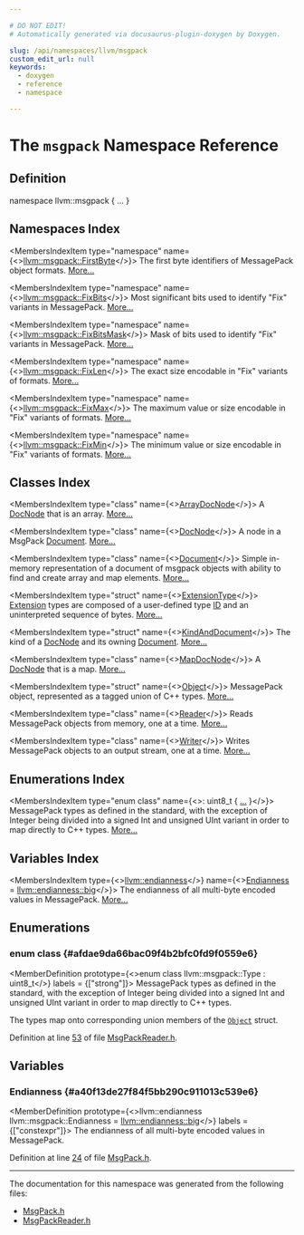 ```yaml
---

# DO NOT EDIT!
# Automatically generated via docusaurus-plugin-doxygen by Doxygen.

slug: /api/namespaces/llvm/msgpack
custom_edit_url: null
keywords:
  - doxygen
  - reference
  - namespace

---
```





# The `msgpack` Namespace Reference

<DoxygenPage pluginConfig={pluginConfig}>



## Definition

<CodeBlock>namespace llvm::msgpack &#123; ... &#125;</CodeBlock>

## Namespaces Index

<MembersIndex>

<MembersIndexItem
  type="namespace"
  name={<><a href="/docs/api/namespaces/llvm/msgpack/firstbyte">llvm::msgpack::FirstByte</a></>}>
The first byte identifiers of MessagePack object formats. <a href="/docs/api/namespaces/llvm/msgpack/firstbyte/#details">More...</a>
</MembersIndexItem>

<MembersIndexItem
  type="namespace"
  name={<><a href="/docs/api/namespaces/llvm/msgpack/fixbits">llvm::msgpack::FixBits</a></>}>
Most significant bits used to identify &quot;Fix&quot; variants in MessagePack. <a href="/docs/api/namespaces/llvm/msgpack/fixbits/#details">More...</a>
</MembersIndexItem>

<MembersIndexItem
  type="namespace"
  name={<><a href="/docs/api/namespaces/llvm/msgpack/fixbitsmask">llvm::msgpack::FixBitsMask</a></>}>
Mask of bits used to identify &quot;Fix&quot; variants in MessagePack. <a href="/docs/api/namespaces/llvm/msgpack/fixbitsmask/#details">More...</a>
</MembersIndexItem>

<MembersIndexItem
  type="namespace"
  name={<><a href="/docs/api/namespaces/llvm/msgpack/fixlen">llvm::msgpack::FixLen</a></>}>
The exact size encodable in &quot;Fix&quot; variants of formats. <a href="/docs/api/namespaces/llvm/msgpack/fixlen/#details">More...</a>
</MembersIndexItem>

<MembersIndexItem
  type="namespace"
  name={<><a href="/docs/api/namespaces/llvm/msgpack/fixmax">llvm::msgpack::FixMax</a></>}>
The maximum value or size encodable in &quot;Fix&quot; variants of formats. <a href="/docs/api/namespaces/llvm/msgpack/fixmax/#details">More...</a>
</MembersIndexItem>

<MembersIndexItem
  type="namespace"
  name={<><a href="/docs/api/namespaces/llvm/msgpack/fixmin">llvm::msgpack::FixMin</a></>}>
The minimum value or size encodable in &quot;Fix&quot; variants of formats. <a href="/docs/api/namespaces/llvm/msgpack/fixmin/#details">More...</a>
</MembersIndexItem>

</MembersIndex>

## Classes Index

<MembersIndex>

<MembersIndexItem
  type="class"
  name={<><a href="/docs/api/classes/llvm/msgpack/arraydocnode">ArrayDocNode</a></>}>
A <a href="/docs/api/classes/llvm/msgpack/docnode">DocNode</a> that is an array. <a href="/docs/api/classes/llvm/msgpack/arraydocnode/#details">More...</a>
</MembersIndexItem>

<MembersIndexItem
  type="class"
  name={<><a href="/docs/api/classes/llvm/msgpack/docnode">DocNode</a></>}>
A node in a MsgPack <a href="/docs/api/classes/llvm/msgpack/document">Document</a>. <a href="/docs/api/classes/llvm/msgpack/docnode/#details">More...</a>
</MembersIndexItem>

<MembersIndexItem
  type="class"
  name={<><a href="/docs/api/classes/llvm/msgpack/document">Document</a></>}>
Simple in-memory representation of a document of msgpack objects with ability to find and create array and map elements. <a href="/docs/api/classes/llvm/msgpack/document/#details">More...</a>
</MembersIndexItem>

<MembersIndexItem
  type="struct"
  name={<><a href="/docs/api/structs/llvm/msgpack/extensiontype">ExtensionType</a></>}>
<a href="/docs/api/structs/extension">Extension</a> types are composed of a user-defined type <a href="/docs/api/namespaces/llvm/callingconv/#abdf8cf606905c10634e831390981b0ed">ID</a> and an uninterpreted sequence of bytes. <a href="/docs/api/structs/llvm/msgpack/extensiontype/#details">More...</a>
</MembersIndexItem>

<MembersIndexItem
  type="struct"
  name={<><a href="/docs/api/structs/llvm/msgpack/kindanddocument">KindAndDocument</a></>}>
The kind of a <a href="/docs/api/classes/llvm/msgpack/docnode">DocNode</a> and its owning <a href="/docs/api/classes/llvm/msgpack/document">Document</a>. <a href="/docs/api/structs/llvm/msgpack/kindanddocument/#details">More...</a>
</MembersIndexItem>

<MembersIndexItem
  type="class"
  name={<><a href="/docs/api/classes/llvm/msgpack/mapdocnode">MapDocNode</a></>}>
A <a href="/docs/api/classes/llvm/msgpack/docnode">DocNode</a> that is a map. <a href="/docs/api/classes/llvm/msgpack/mapdocnode/#details">More...</a>
</MembersIndexItem>

<MembersIndexItem
  type="struct"
  name={<><a href="/docs/api/structs/llvm/msgpack/object">Object</a></>}>
MessagePack object, represented as a tagged union of C++ types. <a href="/docs/api/structs/llvm/msgpack/object/#details">More...</a>
</MembersIndexItem>

<MembersIndexItem
  type="class"
  name={<><a href="/docs/api/classes/llvm/msgpack/reader">Reader</a></>}>
Reads MessagePack objects from memory, one at a time. <a href="/docs/api/classes/llvm/msgpack/reader/#details">More...</a>
</MembersIndexItem>

<MembersIndexItem
  type="class"
  name={<><a href="/docs/api/classes/llvm/msgpack/writer">Writer</a></>}>
Writes MessagePack objects to an output stream, one at a time. <a href="/docs/api/classes/llvm/msgpack/writer/#details">More...</a>
</MembersIndexItem>

</MembersIndex>

## Enumerations Index

<MembersIndex>

<MembersIndexItem
  type="enum class"
  name={<>: uint8&#95;t &#123; <a href="#afdae9da66bac09f4b2bfc0fd9f0559e6">...</a> &#125;</>}>
MessagePack types as defined in the standard, with the exception of Integer being divided into a signed Int and unsigned UInt variant in order to map directly to C++ types. <a href="#afdae9da66bac09f4b2bfc0fd9f0559e6">More...</a>
</MembersIndexItem>

</MembersIndex>

## Variables Index

<MembersIndex>

<MembersIndexItem
  type={<><a href="/docs/api/namespaces/llvm/#ae1e26e57357947b25e392fd18ab000db">llvm::endianness</a></>}
  name={<><a href="#a40f13de27f84f5bb290c911013c539e6">Endianness</a> = <a href="/docs/api/namespaces/llvm/#ae1e26e57357947b25e392fd18ab000dbad861877da56b8b4ceb35c8cbfdf65bb4">llvm::endianness::big</a></>}>
The endianness of all multi-byte encoded values in MessagePack. <a href="#a40f13de27f84f5bb290c911013c539e6">More...</a>
</MembersIndexItem>

</MembersIndex>


<SectionDefinition>

## Enumerations

### enum class  {#afdae9da66bac09f4b2bfc0fd9f0559e6}

<MemberDefinition
  prototype={<>enum class llvm::msgpack::Type : uint8&#95;t</>}
 labels = {["strong"]}>
MessagePack types as defined in the standard, with the exception of Integer being divided into a signed Int and unsigned UInt variant in order to map directly to C++ types.

<EnumerationList title="Enumeration values">

<Link id="afdae9da66bac09f4b2bfc0fd9f0559e6a1686a6c336b71b36d77354cea19a8b52" />
<EnumerationListItem name="Int">

</EnumerationListItem>

<Link id="afdae9da66bac09f4b2bfc0fd9f0559e6a0b1291eded63143ac04709711274785a" />
<EnumerationListItem name="UInt">

</EnumerationListItem>

<Link id="afdae9da66bac09f4b2bfc0fd9f0559e6a4da8b7eb2c3f2007cf8238334401ef51" />
<EnumerationListItem name="Nil">

</EnumerationListItem>

<Link id="afdae9da66bac09f4b2bfc0fd9f0559e6a27226c864bac7454a8504f8edb15d95b" />
<EnumerationListItem name="Boolean">

</EnumerationListItem>

<Link id="afdae9da66bac09f4b2bfc0fd9f0559e6a22ae0e2b89e5e3d477f988cc36d3272b" />
<EnumerationListItem name="Float">

</EnumerationListItem>

<Link id="afdae9da66bac09f4b2bfc0fd9f0559e6a27118326006d3829667a400ad23d5d98" />
<EnumerationListItem name="String">

</EnumerationListItem>

<Link id="afdae9da66bac09f4b2bfc0fd9f0559e6a6ce976e8f061b2b5cfe4d0c50c3405dd" />
<EnumerationListItem name="Binary">

</EnumerationListItem>

<Link id="afdae9da66bac09f4b2bfc0fd9f0559e6a4410ec34d9e6c1a68100ca0ce033fb17" />
<EnumerationListItem name="Array">

</EnumerationListItem>

<Link id="afdae9da66bac09f4b2bfc0fd9f0559e6a46f3ea056caa3126b91f3f70beea068c" />
<EnumerationListItem name="Map">

</EnumerationListItem>

<Link id="afdae9da66bac09f4b2bfc0fd9f0559e6a63e4e92bb7d207ca577b11c07f827279" />
<EnumerationListItem name="Extension">

</EnumerationListItem>

<Link id="afdae9da66bac09f4b2bfc0fd9f0559e6ace2c8aed9c2fa0cfbed56cbda4d8bf07" />
<EnumerationListItem name="Empty">

</EnumerationListItem>

</EnumerationList>

The types map onto corresponding union members of the <code><a href="/docs/api/structs/llvm/msgpack/object">Object</a></code> struct.

Definition at line <a href="/docs/api/files/include/include/llvm/include/llvm/binaryformat/msgpackreader-h/#l00053">53</a> of file <a href="/docs/api/files/include/include/llvm/include/llvm/binaryformat/msgpackreader-h">MsgPackReader.h</a>.
</MemberDefinition>

</SectionDefinition>

<SectionDefinition>

## Variables

### Endianness {#a40f13de27f84f5bb290c911013c539e6}

<MemberDefinition
  prototype={<>llvm::endianness llvm::msgpack::Endianness = <a href="/docs/api/namespaces/llvm/#ae1e26e57357947b25e392fd18ab000dbad861877da56b8b4ceb35c8cbfdf65bb4">llvm::endianness::big</a></>}
  labels = {["constexpr"]}>
The endianness of all multi-byte encoded values in MessagePack.

Definition at line <a href="/docs/api/files/include/include/llvm/include/llvm/binaryformat/msgpack-h/#l00024">24</a> of file <a href="/docs/api/files/include/include/llvm/include/llvm/binaryformat/msgpack-h">MsgPack.h</a>.
</MemberDefinition>

</SectionDefinition>

<hr/>

The documentation for this namespace was generated from the following files:

<ul>
<li><a href="/docs/api/files/include/include/llvm/include/llvm/binaryformat/msgpack-h">MsgPack.h</a></li>
<li><a href="/docs/api/files/include/include/llvm/include/llvm/binaryformat/msgpackreader-h">MsgPackReader.h</a></li>
</ul>

</DoxygenPage>
